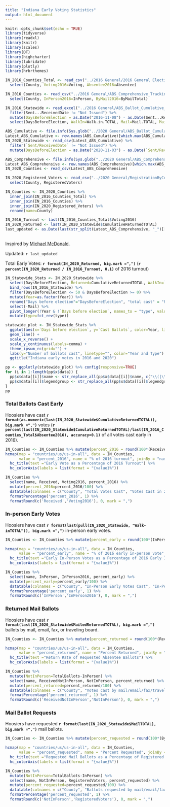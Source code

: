 ```yaml
---
title: "Indiana Early Voting Statistics"
output: html_document
---
```

```r
knitr::opts_chunk$set(echo = TRUE)
library(tidyverse)
library(readxl)
library(knitr)
library(scales)
library(DT)
library(highcharter)
library(lubridate)
library(plotly)
library(hrbrthemes)

IN_2016_Counties_Total <- read_csv("../2016 General/2016 General Election Turnout.csv") %>%
  select(County, Voting2016=Voting, Absentee2016=Absentee)

IN_2016_Counties <- read_csv("../2016 General/ABS_Comprehensive_Tracking_County_Summary_2016.csv") %>%
  select(County, InPerson2016=InPerson, ByMail2016=ByMailTotal)

IN_2016_Statewide <- read_excel("../2016 General/ABS_Ballot_Cumulative_Statistics_2016 General.xlsx", skip = 4, .name_repair = "universal") %>%
  filter(Sent...ReceivedDate != "Not Issued") %>%
  mutate(DaysBeforeElection = as.Date("2016-11-08") - as.Date(Sent...ReceivedDate, format="%m/%d/%Y"), Year=2016) %>%
  select(DaysBeforeElection, WalkIn=Walk.in.TOTAL, Mail=Mail.TOTAL, MailReturned=Mailed.Returned.TOTAL, Returned=Cumulative.Returned.TOTAL, Year)

ABS_Cumulative <- file.info(Sys.glob("../2020 General/ABS_Ballot_Cumulative_Statistics_*.csv"))
Latest_ABS_Cumulative <- row.names(ABS_Cumulative)[which.max(ABS_Cumulative[["ctime"]])]
IN_2020_Statewide <- read_csv(Latest_ABS_Cumulative) %>%
  filter(`Sent/ReceivedDate` != "Not Issued") %>%
  mutate(DaysBeforeElection = as.Date("2020-11-03") - as.Date(`Sent/ReceivedDate`, format="%m/%d/%y"), Year=2020)

ABS_Comprehensive <- file.info(Sys.glob("../2020 General/ABS_Comprehensive_Tracking_County_Summary_*.csv"))
Latest_ABS_Comprehensive <- row.names(ABS_Comprehensive)[which.max(ABS_Comprehensive[["ctime"]])]
IN_2020_Counties <- read_csv(Latest_ABS_Comprehensive)

IN_2020_Registered_Voters <- read_csv("../2020 General/RegistrationByCounty.csv") %>%
  select(County, RegisteredVoters)

IN_Counties <- IN_2020_Counties %>%
  inner_join(IN_2016_Counties_Total) %>%
  inner_join(IN_2016_Counties) %>%
  inner_join(IN_2020_Registered_Voters) %>%
  rename(name=County)

IN_2016_Turnout <- last(IN_2016_Counties_Total$Voting2016)
IN_2020_Returned <- last(IN_2020_Statewide$CumulativeReturnedTOTAL)
last_updated <- as.Date(last(str_split(Latest_ABS_Comprehensive, "_")[[1]]), "%Y%m%d.csv")
```
## {.tabset}
Inspired by [Michael McDonald](https://electproject.github.io/Early-Vote-2020G/index.html).

Updated: `r last_updated`  

Total Early Votes: **`r format(IN_2020_Returned, big.mark =",")`** (**`r percent(IN_2020_Returned / IN_2016_Turnout, 0.1)`** of 2016 turnout)

``` r
IN_Statewide_Stats <- IN_2020_Statewide %>%
  select(DaysBeforeElection, Returned=CumulativeReturnedTOTAL, WalkIn=`Walk-inTOTAL`, MailReturned=MailedReturnedTOTAL, Year) %>%
  bind_rows(IN_2016_Statewide) %>%
  filter(DaysBeforeElection <= 50 & DaysBeforeElection >= 0) %>%
  mutate(Year=as.factor(Year)) %>%
  rename("Days before election"="DaysBeforeElection", "total cast" = "Returned", "cast by mail"="MailReturned", "cast in person" = "WalkIn") %>%
  select(-Mail) %>%
  pivot_longer(!Year & !`Days before election`, names_to = "type", values_to = "Cast Ballots") %>%
  mutate(type=fct_rev(type))

statewide_plot <- IN_Statewide_Stats %>%
  ggplot(aes(x=`Days before election`, y=`Cast Ballots`, color=Year, linetype=type)) +
  geom_line() +
  scale_x_reverse() +
  scale_y_continuous(labels=comma) +
  theme_ipsum_rc(grid="") +
  labs(y="Number of ballots cast", linetype="", color="Year and Type") +
  ggtitle("Indiana early votes in 2016 and 2020")

pp <- ggplotly(statewide_plot) %>% config(responsive=TRUE)
for (i in 1:length(pp$x$data)) {
  pp$x$data[[i]]$name <- str_replace_all(pp$x$data[[i]]$name, c("\\(|\\)" = "", "," = " "))
  pp$x$data[[i]]$legendgroup <- str_replace_all(pp$x$data[[i]]$legendgroup, c("\\(|\\)" = "", "," = " "))
}
pp
```

### Total Ballots Cast Early 
Hoosiers have cast **`r format(as.numeric(last(IN_2020_Statewide$CumulativeReturnedTOTAL)), big.mark =",")`** votes (**`r percent(last(IN_2020_Statewide$CumulativeReturnedTOTAL)/last(IN_2016_Counties_Total$Absentee2016), accuracy=0.1)`** of all votes cast early in 2016).

``` r
IN_Counties <- IN_Counties %>% mutate(percent_2016 = round(100*(Received/Voting2016), digits = 1))
hcmap(map = "countries/us/us-in-all", data = IN_Counties,
      value = "percent_2016", name = "% of 2016 turnout", joinBy = "name")  %>%
  hc_title(text ="Early Vote as a Percentage of 2016 Turnout") %>%
  hc_colorAxis(labels = list(format = "{value}%"))
```

``` r
IN_Counties %>%
  select(name, Received, Voting2016, percent_2016) %>%
  mutate(percent_2016=percent_2016/100) %>%
  datatable(colnames = c("County", "Total Votes Cast", "Votes Cast in 2016", "% of 2016 turnout"), rownames = F) %>%
  formatPercentage('percent_2016', 1) %>%
  formatRound(c('Received','Voting2016'), 0, mark = ",")
```

### In-person Early Votes
Hoosiers have cast **`r format(last(pull(IN_2020_Statewide, "Walk-inTOTAL")), big.mark =",")`** in-person early votes.

``` r
IN_Counties <- IN_Counties %>% mutate(percent_early = round(100*(InPerson/InPerson2016), digits = 1))

hcmap(map = "countries/us/us-in-all", data = IN_Counties,
      value = "percent_early", name = "% of 2016 early in-person vote", joinBy = "name")  %>%
  hc_title(text ="Early In-Person Votes as a Percentage of 2016 Early In-Person Votes") %>%
  hc_colorAxis(labels = list(format = "{value}%"))
```

``` r
IN_Counties %>%
  select(name, InPerson, InPerson2016, percent_early) %>%
  mutate(percent_early=percent_early/100) %>%
  datatable(colnames = c("County", "In-Person Early Votes Cast", "In-Person Early Votes Cast in 2016", "% of 2016 turnout"), rownames = F) %>%
  formatPercentage('percent_early', 1) %>%
  formatRound(c('InPerson','InPerson2016'), 0, mark = ",")
```

### Returned Mail Ballots

Hoosiers have cast **`r format(last(IN_2020_Statewide$MailedReturnedTOTAL), big.mark =",")`** ballots by mail, email, fax, or traveling board.

``` r
IN_Counties <- IN_Counties %>% mutate(percent_returned = round(100*(ReceivedNotInPerson/(TotalBallots-InPerson)), digits = 1))

hcmap(map = "countries/us/us-in-all", data = IN_Counties,
      value = "percent_returned", name = "Percent Returned", joinBy = "name") %>%
  hc_title(text ="Return Rate of Requested Absentee Ballots") %>%
  hc_colorAxis(labels = list(format = "{value}%"))
```

``` r
IN_Counties %>%
  mutate(NotInPerson=TotalBallots-InPerson) %>%
  select(name, ReceivedNotInPerson, NotInPerson, percent_returned) %>%
  mutate(percent_returned=percent_returned/100) %>%
  datatable(colnames = c("County", "Votes cast by mail/email/fax/traveling board", "Votes requested by mail/email/fax/traveling board", "% returned"), rownames = F) %>%
  formatPercentage('percent_returned', 1) %>%
  formatRound(c('ReceivedNotInPerson','NotInPerson'), 0, mark = ",")
```

### Mail Ballot Requests

Hoosiers have requested **`r format(last(IN_2020_Statewide$MailTOTAL), big.mark =",")`** mail ballots.

``` r
IN_Counties <- IN_Counties %>% mutate(percent_requested = round(100*(ByMailTotal/RegisteredVoters), digits = 1))

hcmap(map = "countries/us/us-in-all", data = IN_Counties,
      value = "percent_requested", name = "Percent Requested", joinBy = "name") %>%
  hc_title(text ="Requested Mail Ballots as a Percentage of Registered Voters") %>%
  hc_colorAxis(labels = list(format = "{value}%"))
```

``` r
IN_Counties %>%
  mutate(NotInPerson=TotalBallots-InPerson) %>%
  select(name, NotInPerson, RegisteredVoters, percent_requested) %>%
  mutate(percent_requested=percent_requested/100) %>%
  datatable(colnames = c("County", "Ballots requested by mail/email/fax/traveling board", "Registered Voters", "% requested"), rownames = F) %>%
  formatPercentage('percent_requested', 1) %>%
  formatRound(c('NotInPerson','RegisteredVoters'), 0, mark = ",")
```